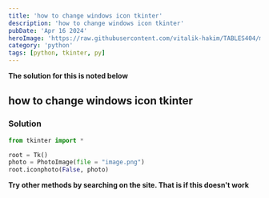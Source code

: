 ```yaml
---
title: 'how to change windows icon tkinter'
description: 'how to change windows icon tkinter'
pubDate: 'Apr 16 2024'
heroImage: 'https://raw.githubusercontent.com/vitalik-hakim/TABLES404/main/error_b/python.jpg'
category: 'python'
tags: [python, tkinter, py]
---
```


**The solution for this is noted below**

## how to change windows icon tkinter

### Solution

```python
from tkinter import *

root = Tk()
photo = PhotoImage(file = "image.png")
root.iconphoto(False, photo)
```

**Try other methods by searching on the site. That is if this doesn't work**
